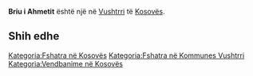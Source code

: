 {{Fshat në 
 | Emri                = Briu i Ahmetit
 | EmriAlt                = 
 | NAME_SHORT_FORM=      
 | NAME_GENERIC=      Briu
 | NAME_SORT_NAME_RO=      BRIUIAHMETIT
 | FULL_NAME_RO = Briu i Ahmetit
 | FULL_NAME_ND_RO=Briu i Ahmetit
 | SORT_NAME_RG=AHMETIT BRIUI
 | FULL_NAME_RG=Ahmetit, Briu i
 | FULL_NAME_ND_RG=Ahmetit, Briu i
 | SRP_NAME_SHORT_FORM=      
 | SRP_NAME_GENERIC=      
 | SRP_NAME_SORT_NAME_RO=      
 | SRP_FULL_NAME_RO = 
 | SRP_FULL_NAME_ND_RO=
 | SRP_SORT_NAME_RG=
 | SRP_FULL_NAME_RG=
 | SRP_FULL_NAME_ND_RG=
 | Emri (Rasa dhanore) = 
 | Figura              = 
 | Shteti              = Kosovo
 | Komuna              = Vushtrri
 | Kodi postar         = 
 | Sipërfaqja          = 

 | Popullsia           = 

 | Regj. i popullsisë  = 
 | Dend. e popullsisë  = 
 | Faqja zyrtare       = 
 <!--- Koordinatat ----> 
 | Gjerësia            = 42.810066
 | Gjatësia            = 21.079299
 | Lartësia            = 
}}
'''Briu i Ahmetit''' është një [[]] në [[Vushtrri]] të [[Kosovës]].

<!-- == Gjeografia == -->
<!-- == Historia == -->
<!-- == Demografia == -->
== Shih edhe ==
{{Komuna Vushtrri}}
{{Kosovo-Administrata-Cung}}

[[Kategoria:Fshatra në Kosovës]]
[[Kategoria:Fshatra në Kommunes Vushtrri]]
[[Kategoria:Vendbanime në Kosovës]]